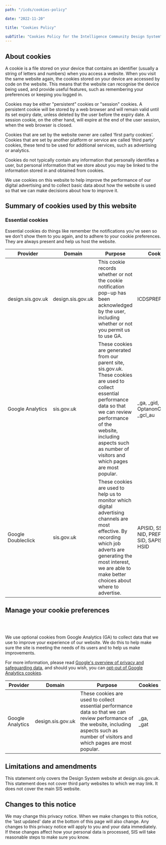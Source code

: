 ```yaml
---
path: "/icds/cookies-policy"

date: "2022-11-20"

title: "Cookies Policy"

subTitle: "Cookies Policy for the Intelligence Community Design System"
---
```



## About cookies

A cookie is a file stored on your device that contains an identifier (usually a string of letters and numbers) when you access a website. When you visit the same website again, the cookies stored on your device are accessed by code on the website. This means that the website can recognise the device being used, and provide useful features, such as remembering your preferences or keeping you logged in.

Cookies may be either "persistent" cookies or "session" cookies. A persistent cookie will be stored by a web browser and will remain valid until its set expiry date, unless deleted by the user before the expiry date. A session cookie, on the other hand, will expire at the end of the user session, when the web browser is closed.

Cookies that are set by the website owner are called ‘first party cookies’. Cookies that are set by another platform or service are called ‘third party’ cookies, these tend to be used for additional services, such as advertising or analytics.

Cookies do not typically contain any information that personally identifies a user, but personal information that we store about you may be linked to the information stored in and obtained from cookies.

We use cookies on this website to help improve the performance of our digital advertising and to collect basic data about how the website is used so that we can make decisions about how to improve it.

## Summary of cookies used by this website

### Essential cookies

Essential cookies do things like remember the notifications you’ve seen so we don't show them to you again, and to adhere to your cookie preferences. They are always present and help us host the website.

| Provider          | Domain            | Purpose                                                                                                                                                                                                                                                     | Cookies                                              |
| ----------------- | ----------------- | ----------------------------------------------------------------------------------------------------------------------------------------------------------------------------------------------------------------------------------------------------------- | ---------------------------------------------------- |
| design.sis.gov.uk | design.sis.gov.uk | This cookie records whether or not the cookie notification pop-up has been acknowledged by the user, including whether or not you permit us to use GA.                                                                                                      | ICDSPREF                                             |
| Google Analytics  | sis.gov.uk        | These cookies are generated from our parent site, sis.gov.uk. These cookies are used to collect essential performance data so that we can review performance of the website, including aspects such as number of visitors and which pages are most popular. | \_ga, \_gid, OptanonConsent, \_gcl_au                |
| Google Doubleclick| sis.gov.uk        | These cookies are used to help us to monitor which digital advertising channels are most effective. By recording which job adverts are generating the most interest, we are able to make better choices about where to advertise.                           | APISID, SSID, NID, PREF, drt, SID, SAPISID, id, HSID |


## Manage your cookie preferences

<InlineCookiesManager />
<br />
<br />

We use optional cookies from Google Analytics (GA) to collect data that we use to improve your experience of our website. We do this to help make sure the site is meeting the needs of its users and to help us make improvements.

For more information, please read [Google's overview of privacy and safeguarding data](https://support.google.com/analytics/answer/6004245), and should you wish, you can [opt-out of Google Analytics cookies](https://tools.google.com/dlpage/gaoptout).

| Provider           | Domain            | Purpose                                                                                                                                                                                                                           | Cookies     |
| ------------------ | ----------------- | --------------------------------------------------------------------------------------------------------------------------------------------------------------------------------------------------------------------------------- | ----------- |
| Google Analytics   | design.sis.gov.uk | These cookies are used to collect essential performance data so that we can review performance of the website, including aspects such as number of visitors and which pages are most popular.                                     | \_ga, \_gat |

## Limitations and amendments

This statement only covers the Design System website at design.sis.gov.uk. This statement does not cover third party websites to which we may link. It does not cover the main SIS website.

## Changes to this notice

We may change this privacy notice. When we make changes to this notice, the 'last updated' date at the bottom of this page will also change. Any changes to this privacy notice will apply to you and your data immediately. If these changes affect how your personal data is processed, SIS will take reasonable steps to make sure you know.
